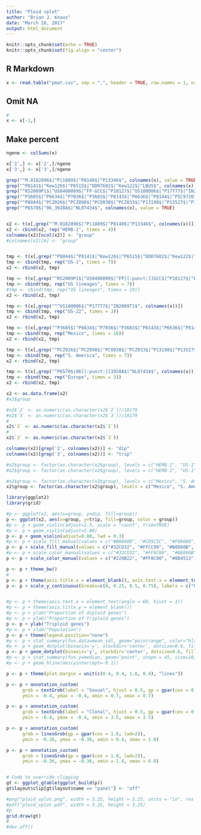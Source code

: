 ```yaml
---
title: "Ploid vplot"
author: "Brian J. Knaus"
date: "March 16, 2017"
output: html_document
---
```


```r
knitr::opts_chunk$set(echo = TRUE)
knitr::opts_chunk$set(fig.align = "center")
```

## R Markdown


```r
x <- read.table("pmat.csv", sep = ",", header = TRUE, row.names = 1, na.strings = "")
```


## Omit NA


```r
#
x <- x[-1,]
```

## Make percent

```r
ngene <- colSums(x)

x['2',] <- x['2',]/ngene
x['3',] <- x['3',]/ngene
```


```r
grep("^M.0182896$|^Pi1889$|^P8140$|^P13346$", colnames(x), value = TRUE)
grep("^P8141$|^Kew126$|^P6515$|^DDR7602$|^Kew122$|^LBUS$", colnames(x), value = TRUE)
grep("^RS2009P1$|^US0400009$|^FP-GCC$|^P10127$|^US100006$|^P17777$|^IN2009T1$|^BL2009P4$|^FL2009P4$|^ND822Pi$", colnames(x), value = TRUE)
grep("^P3685$|^P6634$|^P7036$|^P3683$|^P8143$|^P6636$|^P8144$|^PIC97207$|^PIC97605$|^PIC97630$|^PIC97146$|^PIC97335$|^PIC97785$|^PIC97750$|^P10650$|^PIC98372$", colnames(x), value = TRUE)
grep("^P8844$|^PCZ026$|^PCZ098$|^PCO038$|^PCZ033$|^P13198$|^P13527$|^P13626$", colnames(x), value = TRUE)
grep("^P6570$|^06_3928A$|^NL07434$", colnames(x), value = TRUE)


x2 <- t(x[,grep("^M.0182896$|^Pi1889$|^P8140$|^P13346$", colnames(x))])
x2 <- cbind(x2, rep("HERB-1", times = 4))
colnames(x2)[ncol(x2)] <- "group"
#colnames(x2)[6] <- "group"


tmp <- t(x[,grep("^P8844$|^P8141$|^Kew126$|^P6515$|^DDR7602$|^Kew122$|^LBUS$", colnames(x))])
tmp <- cbind(tmp, rep("US-1", times = 7))
x2 <- rbind(x2, tmp)

tmp <- t(x[,grep("^RS2009P1$|^US0400009$|^FP[[:punct:]]GCC$|^P10127$|^BL2009P4$|^FL2009P4$|^ND822Pi$", colnames(x))])
tmp <- cbind(tmp, rep("US lineages", times = 7))
#tmp <- cbind(tmp, rep("US lineages", times = 10))
x2 <- rbind(x2, tmp)

tmp <- t(x[,grep("^^US100006$|^P17777$|^IN2009T1$", colnames(x))])
tmp <- cbind(tmp, rep("US-22", times = 3))
x2 <- rbind(x2, tmp)

tmp <- t(x[,grep("^P3685$|^P6634$|^P7036$|^P3683$|^P8143$|^P6636$|^P8144$|^PIC97207$|^PIC97605$|^PIC97630$|^PIC97146$|^PIC97335$|^PIC97785$|^PIC97750$|^P10650$|^PIC98372$", colnames(x))])
tmp <- cbind(tmp, rep("Mexico", times = 16))
x2 <- rbind(x2, tmp)

tmp <- t(x[,grep("^PCZ026$|^PCZ098$|^PCO038$|^PCZ033$|^P13198$|^P13527$|^P13626$", colnames(x))])
tmp <- cbind(tmp, rep("S. America", times = 7))
x2 <- rbind(x2, tmp)

tmp <- t(x[,grep("^P6570$|06[[:punct:]]3928A$|^NL07434$", colnames(x))])
tmp <- cbind(tmp, rep("Europe", times = 3))
x2 <- rbind(x2, tmp)
```


```r
x2 <- as.data.frame(x2)
#x2$group

#x2$`2` <- as.numeric(as.character(x2$`2`))/18179
#x2$`3` <- as.numeric(as.character(x2$`3`))/18179
#
x2$`2` <- as.numeric(as.character(x2$`2`))
#
x2$`3` <- as.numeric(as.character(x2$`3`))

colnames(x2)[grep('2', colnames(x2))] <- "dip"
colnames(x2)[grep('3', colnames(x2))] <- "trip"

```


```r
#x2$group <- factor(as.character(x2$group), levels = c("HERB-1", "US-1", "US lineages", "Mexico", "S. America", "Europe"))
#x2$group <- factor(as.character(x2$group), levels = c("HERB-1", "US-1", "US lineages", "US-22", "Mexico", "S. America", "Europe"))

#x2$group <- factor(as.character(x2$group), levels = c("Mexico", "S. America", "Europe", "HERB-1", "US-1", "US lineages", "US-22"))
x2$group <- factor(as.character(x2$group), levels = c("Mexico", "S. America", "HERB-1", "US-1", "US lineages", "US-22", "Europe"))
```



```r
library(ggplot2)
library(grid)

#p <- ggplot(x2, aes(x=group, y=dip, fill=group))
p <- ggplot(x2, aes(x=group, y=trip, fill=group, color = group))
#p <- p + geom_violin(adjust=1.5, scale = "count", trim=TRUE)
#p <- p + geom_violin(adjust=1.00)
p <- p + geom_violin(adjust=0.80, lwd = 0.3)
#p <- p + scale_fill_manual(values = c("#B8860B", "#CD5C5C", "#F08080", "#FFA07A", "#32CD32", "#FF8C00", "#1E90FF"))
p <- p + scale_fill_manual(values = c("#32CD32", "#FFCC99", "#B8860B", "#CD5C5C", "#F08080", "#FFA07A", "#87CEFA"))
#p <- p + scale_color_manual(values = c("#32CD32", "#FF8C00", "#B8860B", "#CD5C5C", "#F08080", "#FFA07A", "#1E90FF"))
p <- p + scale_color_manual(values = c("#228B22", "#FF8C00", "#8B4513", "#8B0000", "#CD5C5C", "#CD5C5C", "#0000CD"))

p <- p + theme_bw()
#
p <- p + theme(axis.title.x = element_blank(), axis.text.x = element_text(angle = 60, hjust = 1))
p <- p + scale_y_continuous(breaks=c(0, 0.25, 0.5, 0.75), labels = c("0%","25%","50%","75%")) 


#p <- p + theme(axis.text.x = element_text(angle = 60, hjust = 1))
#p <- p + theme(axis.title.y = element_blank())
#p <- p + ylab("Proportion of diploid genes")
#p <- p + ylab("Proportion of triploid genes")
p <- p + ylab("Triploid genes")
#p <- p + xlab("Population")
p <- p + theme(legend.position="none")
#p <- p + stat_summary(fun.data=mean_sdl, geom="pointrange", color="black")
#p <- p + geom_dotplot(binaxis='y', stackdir='center', dotsize=0.6, fill = "#C0C0C0aa", color = "#808080")
p <- p + geom_dotplot(binaxis='y', stackdir='center', dotsize=0.6, fill = "#C0C0C0aa", color = "#696969")
#p <- p + stat_summary(fun.y=median, geom="point", shape = 45, size=10, color="black")
#p <- p + geom_hline(aes(yintercept=-0.1))

p <- p + theme(plot.margin = unit(c(0.4, 0.4, 1.6, 0.4), "lines"))

p <- p + annotation_custom(
      grob = textGrob(label = "Sexual", hjust = 0.5, gp = gpar(cex = 0.6, font = 1)),
      ymin = -0.4, ymax = -0.4, xmin = 0.7, xmax = 0.7)

p <- p + annotation_custom(
      grob = textGrob(label = "Clonal", hjust = 0.5, gp = gpar(cex = 0.6, font = 1)),
      ymin = -0.4, ymax = -0.4, xmin = 3.5, xmax = 3.5)

p <- p + annotation_custom(
      grob = linesGrob(gp = gpar(cex = 1.0, lwd=2)),
      ymin = -0.36, ymax = -0.36, xmin = 0.4, xmax = 1.0)

p <- p + annotation_custom(
      grob = linesGrob(gp = gpar(cex = 1.0, lwd=2)),
      ymin = -0.36, ymax = -0.36, xmin = 1.4, xmax = 6.0)


# Code to override clipping
gt <- ggplot_gtable(ggplot_build(p))
gt$layout$clip[gt$layout$name == "panel"] <- "off"
```


```r
#png("ploid_vplot.png", width = 3.25, height = 3.25, units = "in", res = 300)
#pdf("ploid_vplot.pdf", width = 3.25, height = 3.25)
#p
grid.draw(gt)
#
#dev.off()

```



